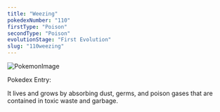 ```yaml
---
title: "Weezing"
pokedexNumber: "110"
firstType: "Poison"
secondType: "Poison"
evolutionStage: "First Evolution"
slug: "110weezing"
---
```


![PokemonImage](https://archives.bulbagarden.net/media/upload/thumb/7/72/0110Weezing.png/140px-0110Weezing.png)

Pokedex Entry:

It lives and grows by absorbing dust, germs, and poison gases that are contained in toxic waste and garbage.
